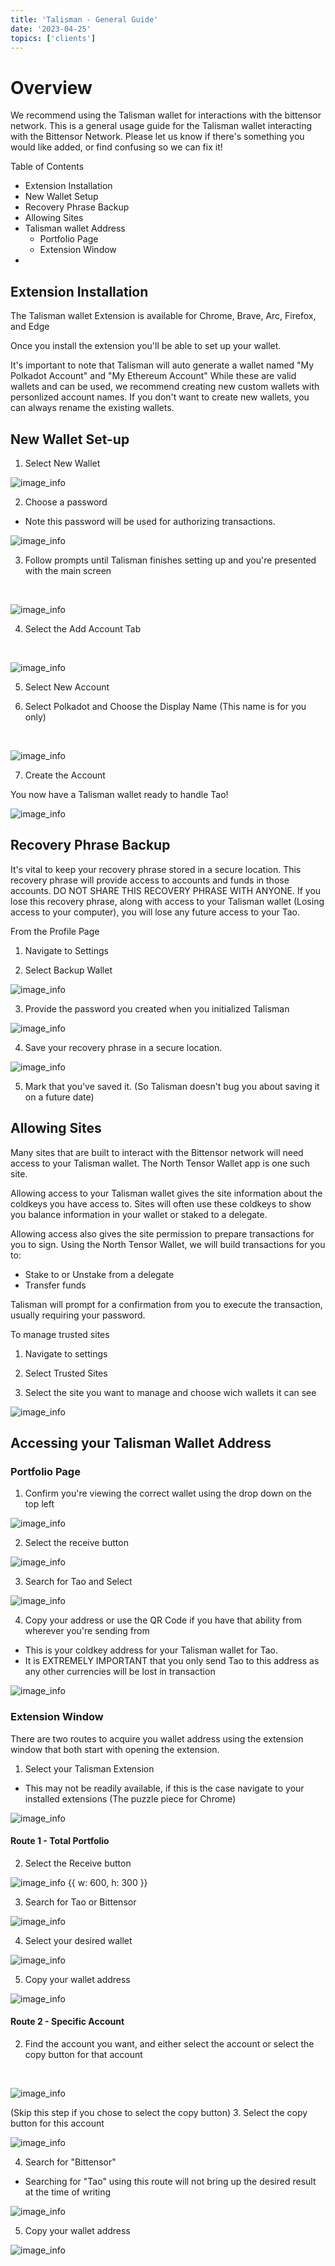 ```yaml
---
title: 'Talisman - General Guide'
date: '2023-04-25'
topics: ['clients']
---
```


# Overview
We recommend using the Talisman wallet for interactions with the bittensor network. 
This is a general usage guide for the Talisman wallet interacting with the Bittensor Network. 
Please let us know if there's something you would like added, or find confusing so we can fix it!

Table of Contents
- Extension Installation
- New Wallet Setup
- Recovery Phrase Backup
- Allowing Sites
- Talisman wallet Address
    - Portfolio Page
    - Extension Window
- 

## Extension Installation

The Talisman wallet Extension is available for Chrome, Brave, Arc, Firefox, and Edge

Once you install the extension you'll be able to set up your wallet. 

It's important to note that Talisman will auto generate a wallet named "My Polkadot Account" and "My Ethereum Account"
While these are valid wallets and can be used, we recommend creating new custom wallets with personlized account names. 
If you don't want to create new wallets, you can always rename the existing wallets. 

## New Wallet Set-up

1. Select New Wallet
&nbsp;

![image_info](/images/guides/talisman-general/new-wallet-1.png)
&nbsp;

2. Choose a password
- Note this password will be used for authorizing transactions. 
&nbsp;

![image_info](/images/guides/talisman-general/new-wallet-2.png)
&nbsp;

3. Follow prompts until Talisman finishes setting up and you're presented with the main screen

&nbsp;

![image_info](/images/guides/talisman-general/new-wallet-3.png)
&nbsp;

4. Select the Add Account Tab

&nbsp;

![image_info](/images/guides/talisman-general/new-wallet-4.png)
&nbsp;

5. Select New Account

6. Select Polkadot and Choose the Display Name (This name is for you only)

&nbsp;

![image_info](/images/guides/talisman-general/new-wallet-6.png)
&nbsp;

7. Create the Account

You now have a Talisman wallet ready to handle Tao!
&nbsp;

![image_info](/images/guides/talisman-general/new-wallet-7.png)
&nbsp;

## Recovery Phrase Backup
It's vital to keep your recovery phrase stored in a secure location. 
This recovery phrase will provide access to accounts and funds in those accounts. 
DO NOT SHARE THIS RECOVERY PHRASE WITH ANYONE. 
If you lose this recovery phrase, along with access to your Talisman wallet 
(Losing access to your computer), you will lose any future access to your Tao.

From the Profile Page
1. Navigate to Settings

2. Select Backup Wallet
&nbsp;

![image_info](/images/guides/talisman-general/talisman-backup-1.png)
&nbsp;

3. Provide the password you created when you initialized Talisman
&nbsp;

![image_info](/images/guides/talisman-general/talisman-backup-2.png)
&nbsp;

4. Save your recovery phrase in a secure location. 
&nbsp;

![image_info](/images/guides/talisman-general/talisman-backup-3.png)
&nbsp;

5. Mark that you've saved it. (So Talisman doesn't bug you about saving it on a future date)

## Allowing Sites
Many sites that are built to interact with the Bittensor network will need access to your Talisman wallet. 
The North Tensor Wallet app is one such site. 

Allowing access to your Talisman wallet gives the site information about the coldkeys you have access to. 
Sites will often use these coldkeys to show you balance information in your wallet or staked to a delegate. 

Allowing access also gives the site permission to prepare transactions for you to sign. 
Using the North Tensor Wallet, we will build transactions for you to: 
- Stake to or Unstake from a delegate
- Transfer funds

Talisman will prompt for a confirmation from you to execute the transaction, usually requiring your password. 

To manage trusted sites
1. Navigate to settings

2. Select Trusted Sites

3. Select the site you want to manage and choose wich wallets it can see
&nbsp;

![image_info](/images/guides/talisman-general/talisman-trusted-sites-1.png)
&nbsp;

## Accessing your Talisman Wallet Address

### Portfolio Page

1. Confirm you're viewing the correct wallet using the drop down on the top left
&nbsp;

![image_info](/images/guides/talisman-general/talisman-wallet-address-1.png)
&nbsp;

2. Select the receive button
&nbsp;

![image_info](/images/guides/talisman-general/talisman-wallet-address-2.png)
&nbsp;

3. Search for Tao and Select
&nbsp;

![image_info](/images/guides/talisman-general/talisman-wallet-address-3.png)
&nbsp;

4. Copy your address or use the QR Code if you have that ability from wherever you're sending from
- This is your coldkey address for your Talisman wallet for Tao. 
- It is EXTREMELY IMPORTANT that you only send Tao to this address as any other currencies will be lost in transaction
&nbsp;

![image_info](/images/guides/talisman-general/talisman-wallet-address-4.png)
&nbsp;

### Extension Window

There are two routes to acquire you wallet address using the extension window that both start with opening the extension.

1. Select your Talisman Extension
- This may not be readily available, if this is the case navigate to your installed extensions (The puzzle piece for Chrome)
&nbsp;

![image_info](/images/guides/talisman-general/talisman-wallet-address-extension-1.png)
&nbsp;

#### Route 1 - Total Portfolio

2. Select the Receive button
&nbsp;

![image_info {{ w: 600, h: 300 }}](/images/guides/talisman-general/talisman-wallet-address-extension-2.png)
&nbsp;


3. Search for Tao or Bittensor
&nbsp;

![image_info](/images/guides/talisman-general/talisman-wallet-address-extension-3.png)
&nbsp;

4. Select your desired wallet
&nbsp;

![image_info](/images/guides/talisman-general/talisman-wallet-address-extension-4.png)
&nbsp;

5. Copy your wallet address
&nbsp;

![image_info](/images/guides/talisman-general/talisman-wallet-address-extension-5.png)
&nbsp;

#### Route 2 - Specific Account

2. Find the account you want, and either select the account or select the copy button for that account

&nbsp;

![image_info](/images/guides/talisman-general/talisman-wallet-address-extension-profile-2.png)
&nbsp;

(Skip this step if you chose to select the copy button)
3. Select the copy button for this account
&nbsp;

![image_info](/images/guides/talisman-general/talisman-wallet-address-extension-profile-3.png)
&nbsp;

4. Search for "Bittensor"
- Searching for "Tao" using this route will not bring up the desired result at the time of writing
&nbsp;

![image_info](/images/guides/talisman-general/talisman-wallet-address-extension-profile-4.png)
&nbsp;

5. Copy your wallet address
&nbsp;

![image_info](/images/guides/talisman-general/talisman-wallet-address-extension-profile-5.png)
&nbsp;